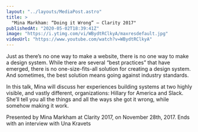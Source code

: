 ```yaml
---
layout: "../layouts/MediaPost.astro"
title: >
  "Mina Markham: “Doing it Wrong” — Clarity 2017"
publishedAt: "2020-05-02T18:39:41Z"
image: "https://i.ytimg.com/vi/WBydtRClkyA/maxresdefault.jpg"
videoUrl: "https://www.youtube.com/watch?v=WBydtRClkyA"
---
```


Just as there’s no one way to make a website, there is no one way to make a design system. While there are several “best practices” that have emerged, there is no one-size-fits-all solution for creating a design system. And sometimes, the best solution means going against industry standards.

In this talk, Mina will discuss her experiences building systems at two highly visible, and vastly different, organizations: Hillary for America and Slack. She’ll tell you all the things and all the ways she got it wrong, while somehow making it work.

Presented by Mina Markham at Clarity 2017, on November 28th, 2017. Ends with an interview with Una Kravets
